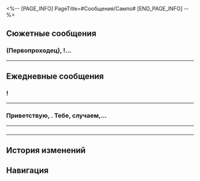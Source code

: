 <%-- [PAGE_INFO]
PageTitle=#Сообщения/Сампо#
[END_PAGE_INFO] --%>
{{Сообщение Инфобокс
|id          = 1108
|Изображение = Персонаж Сампо Иконка.png
|Тип         = Персонаж
|Отправитель = Сампо
|Описание    = Проверенный агент по древним реликвиям
|Фракция     = Ярило-VI
}}

==Сюжетные сообщения==
===(Первопроходец), {{MC|ж=моя спасительница|м=мой спаситель}}!...===
{{Сообщения
|условие_получения = 
|текст =
:'''Сампо:''' (Первопроходец), {{MC|ж=моя спасительница|м=мой спаситель}}! Я наконец-то связался с тобой. Помоги. Все надежды на тебя.
:{Выбор} А если не помогу?
::'''(Первопроходец):''' А если не помогу?
::'''Сампо:''' Скорее! Умоляю, это вопрос жизни и смерти.
:{Выбор} Простите, ваше сообщение не было отправлено. Попробуйте позже.
::'''(Первопроходец):''' Простите, ваше сообщение не было отправлено. Попробуйте позже.
::'''Сампо:''' Не получилось? Будет уже эта штука работать или нет?..
:'''Сампо:''' Как сможешь, приходи ко мне в Большую шахту! Время не ждёт, моя жизнь зависит от тебя.
;{Принятая миссия: Мудрость выживания}
}}
----

==Ежедневные сообщения==
==={{MC|ж=Подруга|м=Дружище}}!===
{{Сообщения
|условие_получения = 
|текст=
:'''Сампо:''' {{MC|ж=Подруга|м=Дружище}}!
:'''Сампо:''' Перешли эту ссылку, ладно?
:'''Сампо:''' <u>«Зарабатываете деньги на продаже реликвий? Учитывая упадок рынка в первой половине года, эта реликвия принесла бы хорошую прибыль»</u>
:{Выбор} Готово.
::'''(Первопроходец):''' Готово.
::'''Сампо:''' Ты просто {{MC|ж=богиня|м=бог}}!
:{Выбор} А если откажусь?
::'''(Первопроходец):''' А если откажусь?
::'''Сампо:''' {{MC|ж=Госпожа|м=Господин}}...
::'''Сампо:''' Сжалься над бедным Сампо?
:{Выбор} А где деньги?
::'''(Первопроходец):''' А где деньги?
::'''Сампо:''' {{MC|ж=Сестрица|м=Братишка}}, а ты не стесняешься.
::'''Сампо:''' Сжалься над бедным Сампо?
:{Выбор} Какая реликвия принесёт больше всего прибыли?
:'''(Первопроходец):''' И какая реликвия принесёт больше всего прибыли?
:'''(Первопроходец):''' [[File:Sticker PPG 07 Pom-Pom 07.png|80px|&lbrack;Недоумение&rbrack;]]
:'''Сампо:''' Там в статье всё написано...
:'''Сампо:''' Это древние мобилки.
:'''Сампо:''' В конце концов, они могут познакомить тебя с древними людьми.
:'''Сампо:''' Ха-ха-ха
:{Выбор} ?
:'''(Первопроходец):''' [[File:Sticker PPG 07 Pom-Pom 07.png|80px|&lbrack;Недоумение&rbrack;]]
:'''Сампо:''' И чем старше телефон, тем древнее эти люди.
:'''Сампо:''' Купи и не прогадаешь. Они никогда не упадут в цене.
:'''Сампо:''' Если не веришь, я подарю тебе один.
:'''Сампо:''' Но нужно подождать. Для предзаказов доставка 7 дней.
:{Выбор} Можно сделать предзаказ на древние реликвии?
:'''(Первопроходец):''' Можно сделать предзаказ на древние реликвии?
:'''Сампо:''' Да. Только после того, как клиент разместил заказ, его изготовят.
:{Выбор} Изготовят?
:'''(Первопроходец):''' Изготовят?
:'''(Первопроходец):''' [[File:Sticker PPG 07 Pom-Pom 08.png|80px|&lbrack;Шок&rbrack;]]
:'''Сампо:''' Опечатался.
:'''Сампо:''' Я имел в виду откопают.
:'''Сампо:''' Ха-ха-ха
:'''Сампо:''' [[Файл:Пом-Пом Стикер 26.png|80px|&lbrack;Сердечко&rbrack;]]
}}
----

===Приветствую, {{MC|ж=подруга|м=дружище}}. Тебе, случаем,...===
{{Сообщения
|условие_получения = 
|текст=
:'''Сампо:''' Приветствую, {{MC|ж=подруга|м=дружище}}. Тебе, случаем, не нужны услуги по управлению финансами? У меня есть линейка продуктов, которые могут помочь в этом.
:'''Сампо:''' Они настолько универсальны и надёжны, что ты сможешь окупить свои инвестиции всего за один цикл! Тебе интересно?
:{Выбор} Хватит слов, беру!
::'''(Первопроходец):''' Беру!
::'''(Первопроходец):''' Оплата произведена!
::'''(Первопроходец):''' [[File:Sticker PPG 07 Pom-Pom 06.png|80px|&lbrack;Одобрение&rbrack;]]
::'''Сампо:''' ?
::'''Сампо:''' {{MC|ж=Подруга|м=Дружище}}, постой.
::'''Сампо:''' Ты разве не собираешься спросить, что это за новый вид мошенничества?
::{Выбор} Боишься?
::'''(Первопроходец):''' [[File:Sticker PPG 07 Pom-Pom 07.png|80px|&lbrack;Недоумение&rbrack;]]
::'''(Первопроходец):''' Боишься?
::'''Сампо:''' Я напуган.
::'''Сампо:''' Я больше не буду так делать.
::'''Сампо:''' Давай притворимся, что я никогда тебе ничего не отправлял.
::'''Сампо:''' Пожалуйста, не докладывай Среброгривым Стражам, {{MC|ж=подруга|м=дружище}}.
::{Выбор} Хе-хе.
::'''(Первопроходец):''' Хе-хе.
::'''Сампо:''' ? Что смеёшься, я испугался до ужаса.
::'''Сампо:''' {{MC|ж=Сестричка|м=Братик}}?
::'''Сампо:''' Ты же не к стражам идёшь, да?..
:{Выбор} Мошенничество?
::'''(Первопроходец):''' Ну и что ты выдумал в этот раз?
::'''(Первопроходец):''' Мошенничество в стиле Сампо?
::'''(Первопроходец):''' [[File:Sticker PPG 07 Pom-Pom 07.png|80px|&lbrack;Недоумение&rbrack;]]
::'''Сампо:''' Ха-ха-ха-ха-ха-ха-ха
::'''Сампо:''' Ты {{MC|ж=смешная|м=смешной}}.
::'''Сампо:''' Это настоящий инвестиционный план.
::'''Сампо:''' Можешь отправить мне деньги и попробовать, если прогоришь, я верну их тебе, ну как?
::{Выбор} По рукам.
::'''(Первопроходец):''' По рукам.
::'''(Первопроходец):''' Но у меня нет денег!
::'''Сампо:''' ?
::'''Сампо:''' Надо было с этого начинать.
::'''Сампо:''' У меня есть другие дела, потом поговорим.
::'''(Первопроходец):''' [[File:Sticker PPG 07 Pom-Pom 07.png|80px|&lbrack;Недоумение&rbrack;]]
::{Выбор} Как грубо!
::'''(Первопроходец):''' Как грубо!
}}
----

==={{MC|ж=Подруга|м=Дружище}}===
{{Сообщения
|условие_получения = 
|текст=
:'''Сампо:''' {{MC|ж=Подруга|м=Дружище}}
:'''Сампо:''' Я тут подумал.
:'''Сампо:''' Я думаю...
:'''Сампо:''' Что после стольких лет в бизнесе...
:'''Сампо:''' Я очень...
:'''Сампо:''' Устал.
:'''Сампо:''' Хочу прекратить.
:'''Сампо:''' Что думаешь?
:{Выбор} Хорошая идея.
::'''(Первопроходец):''' Хорошая идея.
::'''(Первопроходец):''' На одного человека меньше, за которым нужно следить.
::'''Сампо:''' Ха-ха-ха-ха-ха
::'''Сампо:''' Ты {{MC|ж=такая смешная|м=такой смешной}}.
::'''Сампо:''' Если честно, я тоже так думаю.
::'''Сампо:''' Только вот нельзя просто так уйти.
::'''Сампо:''' Нужно найти другую работу, чтобы прокормить голодные рты.
:{Выбор} Плохая идея.
::'''(Первопроходец):''' Не думаю, что это хорошая идея.
::'''(Первопроходец):''' Не думаю, что ты умеешь ещё что-либо, кроме обмана людей.
::'''Сампо:''' Ха-ха-ха-ха-ха
::'''Сампо:''' Ты {{MC|ж=такая смешная|м=такой смешной}}.
::'''Сампо:''' Я просто странствующий торговец, ничего незаконного.
::'''Сампо:''' Я просто хочу заняться небольшим бизнесом и жить простой жизнью, мне нравится эта идея.
:{Выбор} Даже не знаю.
::'''(Первопроходец):''' Даже не знаю.
::'''(Первопроходец):''' Это какой-то новый способ мошенничества?
::'''Сампо:''' Ха-ха-ха-ха-ха
::'''Сампо:''' Ты {{MC|ж=такая смешная|м=такой смешной}}.
::'''Сампо:''' Я бы никогда не стал обманывать своих друзей!
::'''Сампо:''' Я просто хочу заняться небольшим бизнесом и жить простой жизнью, мне нравится эта идея.
:'''Сампо:''' А для этого мне сначала нужно сколотить капитал...
:{Выбор} Я в душ.
:'''(Первопроходец):''' Я в душ, поговорим позже.
:'''Сампо:''' Я ещё не закончил!
:'''Сампо:''' {{MC|ж=Подруга|м=Дружище}}?
:'''Сампо:''' Здесь?
:'''Сампо:''' Ты серьёзно в душе?
}}
----

==История изменений==
{{История изменений|2.7}}

==Навигация==
{{Сообщения Навбокс}}